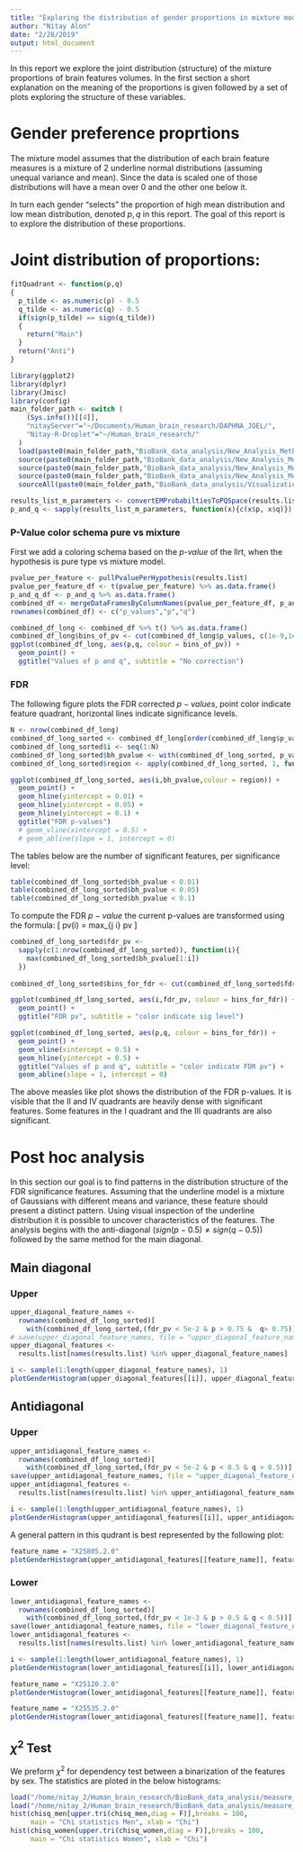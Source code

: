 ```yaml
---
title: "Exploring the distribution of gender proportions in mixture model"
author: "Nitay Alon"
date: "2/28/2019"
output: html_document
---
```


In this report we explore the joint distribution (structure) of the mixture proportions of brain features volumes. In the first section a short explanation on the meaning of the proportions is given followed by a set of plots exploring the structure of these variables. 

# Gender preference proprtions
The mixture model assumes that the distribution of each brain feature measures is a mixture of 2 underline normal distributions (assuming unequal variance and mean). Since the data is scaled one of those distributions will have a mean over 0 and the other one below it. 

In turn each gender "selects" the proportion of high mean distribution and low mean distribution, denoted $p,q$ in this report. The goal of this report is to explore the distribution of these proportions.

# Joint distribution of proportions:
```r
fitQuadrant <- function(p,q)
{
  p_tilde <- as.numeric(p) - 0.5
  q_tilde <- as.numeric(q) - 0.5
  if(sign(p_tilde) == sign(q_tilde))
  {
    return("Main")
  }
  return("Anti")
}
```

```r
library(ggplot2)
library(dplyr)
library(Jmisc)
library(config)
main_folder_path <- switch (
    (Sys.info())[[4]],
    "nitayServer"="~/Documents/Human_brain_research/DAPHNA_JOEL/",
    "Nitay-R-Droplet"="~/Human_brain_research/"
  )
  load(paste0(main_folder_path,"BioBank_data_analysis/New_Analysis_Method/Residuals_analysis_methods/Results/New_analysis_method_results_normalized.RData"))
  source(paste0(main_folder_path,"BioBank_data_analysis/New_Analysis_Method/Residuals_analysis_methods/convert_em_probs_to_pq_space.R"))
  source(paste0(main_folder_path,"BioBank_data_analysis/New_Analysis_Method/Residuals_analysis_methods/merge_data_frames_by_column_names.R"))
  source(paste0(main_folder_path,"BioBank_data_analysis/New_Analysis_Method/Residuals_analysis_methods/convert_em_probs_to_pq_space.R"))
  sourceAll(paste0(main_folder_path,"BioBank_data_analysis/Visualization_methods"))
```

```r
results_list_m_parameters <- convertEMProbabiltiesToPQSpace(results.list)
p_and_q <- sapply(results_list_m_parameters, function(x){c(x$p, x$q)})
```

### P-Value color schema pure vs mixture

First we add a coloring schema based on the *p-value* of the llrt, when the hypothesis is pure type vs mixture model. 
```r
pvalue_per_feature <- pullPvaluePerHypothesis(results.list)
pvalue_per_feature_df <- t(pvalue_per_feature) %>% as.data.frame() 
p_and_q_df <- p_and_q %>% as.data.frame()
combined_df <- mergeDataFramesByColumnNames(pvalue_per_feature_df, p_and_q_df)
rownames(combined_df) <- c("p_values","p","q")
```

```r
combined_df_long <- combined_df %>% t() %>% as.data.frame()
combined_df_long$bins_of_pv <- cut(combined_df_long$p_values, c(1e-9,1e-8,1e-3,1e-2,1))
ggplot(combined_df_long, aes(p,q, colour = bins_of_pv)) + 
  geom_point() + 
  ggtitle("Values of p and q", subtitle = "No correction")
```

### FDR

The following figure plots the FDR corrected $p-values$, point color indicate feature quadrant, horizontal lines indicate significance levels.
```r
N <- nrow(combined_df_long)
combined_df_long_sorted <- combined_df_long[order(combined_df_long$p_values,decreasing = F),]
combined_df_long_sorted$i <- seq(1:N)
combined_df_long_sorted$bh_pvalue <- with(combined_df_long_sorted, p_values * i / N)
combined_df_long_sorted$region <- apply(combined_df_long_sorted, 1, function(x){fitQuadrant(x[2],x[3])})
```

```r
ggplot(combined_df_long_sorted, aes(i,bh_pvalue,colour = region)) + 
  geom_point() +
  geom_hline(yintercept = 0.01) +
  geom_hline(yintercept = 0.05) +
  geom_hline(yintercept = 0.1) +
  ggtitle("FDR p-values")
  # geom_vline(xintercept = 0.5) +
  # geom_abline(slope = 1, intercept = 0)
```

The tables below are the number of significant features, per significance level:

```r
table(combined_df_long_sorted$bh_pvalue < 0.01)
table(combined_df_long_sorted$bh_pvalue < 0.05)
table(combined_df_long_sorted$bh_pvalue < 0.1)
```

To compute the FDR $p-value$ the current p-values are transformed using the formula:
\[
  pv(i) = max_{j \leq i} pv \frac{n}{j} 
\]

```r
combined_df_long_sorted$fdr_pv <- 
  sapply(c(1:nrow(combined_df_long_sorted)), function(i){
    max(combined_df_long_sorted$bh_pvalue[1:i])
  })
  
combined_df_long_sorted$bins_for_fdr <- cut(combined_df_long_sorted$fdr_pv, c(0,1e-2,5e-2,1e-1,1))
```

```r
ggplot(combined_df_long_sorted, aes(i,fdr_pv, colour = bins_for_fdr)) + 
  geom_point() +
  ggtitle("FDR pv", subtitle = "color indicate sig level") 
```

```r
ggplot(combined_df_long_sorted, aes(p,q, colour = bins_for_fdr)) + 
  geom_point() +
  geom_vline(xintercept = 0.5) +
  geom_hline(yintercept = 0.5) +
  ggtitle("Values of p and q", subtitle = "color indicate FDR pv") + 
  geom_abline(slope = 1, intercept = 0)
```

The above measles like plot shows the distribution of the FDR p-values. It is visible that the II and IV quadrants are heavily dense with significant features. Some features in the I quadrant and the III quadrants are also significant. 

# Post hoc analysis

In this section our goal is to find patterns in the distribution structure of the FDR significance features. Assuming that the underline model is a mixture of Gaussians with different means and variance, these feature should present a distinct pattern. Using visual inspection of the underline distribution it is possible to uncover characteristics of the features. The analysis begins with the anti-diagonal ($sign(p-0.5) \neq sign(q-0.5)$) followed by the same method for the main diagonal.

## Main diagonal

### Upper
```r
upper_diagonal_feature_names <- 
  rownames(combined_df_long_sorted)[
    with(combined_df_long_sorted,(fdr_pv < 5e-2 & p > 0.75 &  q> 0.75))]  
# save(upper_diagonal_feature_names, file = "upper_diagonal_feature_names.RData")    
upper_diagonal_features <- 
  results.list[names(results.list) %in% upper_diagonal_feature_names]
```

```r
i <- sample(1:length(upper_diagonal_feature_names), 1)
plotGenderHistogram(upper_diagonal_features[[i]], upper_diagonal_feature_names[i])
```

## Antidiagonal

### Upper
```r
upper_antidiagonal_feature_names <- 
  rownames(combined_df_long_sorted)[
    with(combined_df_long_sorted,(fdr_pv < 5e-2 & p < 0.5 & q > 0.5))]  
save(upper_antidiagonal_feature_names, file = "upper_diagonal_feature_names.RData")    
upper_antidiagonal_features <- 
  results.list[names(results.list) %in% upper_antidiagonal_feature_names]
```

```r
i <- sample(1:length(upper_antidiagonal_feature_names), 1)
plotGenderHistogram(upper_antidiagonal_features[[i]], upper_antidiagonal_feature_names[i])
```

A general pattern in this qudrant is best represented by the following plot:
```r
feature_name = "X25805.2.0"
plotGenderHistogram(upper_antidiagonal_features[[feature_name]], feature_name)
```

### Lower 
```r
lower_antidiagonal_feature_names <- 
  rownames(combined_df_long_sorted)[
    with(combined_df_long_sorted,(fdr_pv < 1e-3 & p > 0.5 & q < 0.5))]  
save(lower_antidiagonal_feature_names, file = "lower_diagonal_feature_names.RData")  
lower_antidiagonal_features <- 
  results.list[names(results.list) %in% lower_antidiagonal_feature_names]
```

```r
i <- sample(1:length(lower_antidiagonal_feature_names), 1)
plotGenderHistogram(lower_antidiagonal_features[[i]], lower_antidiagonal_feature_names[i])
```

```r
feature_name = "X25120.2.0"
plotGenderHistogram(lower_antidiagonal_features[[feature_name]], feature_name)
```


```r
feature_name = "X25535.2.0"
plotGenderHistogram(lower_antidiagonal_features[[feature_name]], feature_name)
```


## $\chi^2$ Test
We preform $\chi^2$ for dependency test between a binarization of the features by sex. The statistics are ploted in the below histograms:
```r
load("/home/nitay_2/Human_brain_research/BioBank_data_analysis/measure_of_masculinity/men_chisq_test.RData")
load("/home/nitay_2/Human_brain_research/BioBank_data_analysis/measure_of_masculinity/women_chisq_test.RData")
hist(chisq_men[upper.tri(chisq_men,diag = F)],breaks = 100,
     main = "Chi statistics Men", xlab = "Chi")
hist(chisq_women[upper.tri(chisq_women,diag = F)],breaks = 100,
     main = "Chi statistics Women", xlab = "Chi")
```

